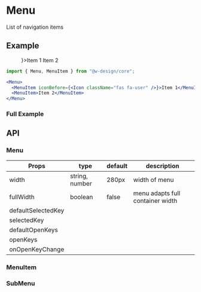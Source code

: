 
# Menu

List of navigation items

## Example

<Menu>
  <MenuItem iconBefore={<Icon className="fas fa-user" />}>Item 1</MenuItem>
  <MenuItem>Item 2</MenuItem>
</Menu>

```jsx
import { Menu, MenuItem } from "@w-design/core";

<Menu>
  <MenuItem iconBefore={<Icon className="fas fa-user" />}>Item 1</MenuItem>
  <MenuItem>Item 2</MenuItem>
</Menu>
```


### Full Example

<MenuFullExample/>

## API

### Menu

| Props              | type           | default | description                      |
| ------------------ | -------------- | ------- | -------------------------------- |
| width              | string, number | 280px   | width of menu                    |
| fullWidth          | boolean        | false   | menu adapts full container width |
| defaultSelectedKey |                |         |                                  |
| selectedKey        |                |         |                                  |
| defaultOpenKeys    |                |         |                                  |
| openKeys           |                |         |                                  |
| onOpenKeyChange    |                |         |                                  |

### MenuItem

### SubMenu